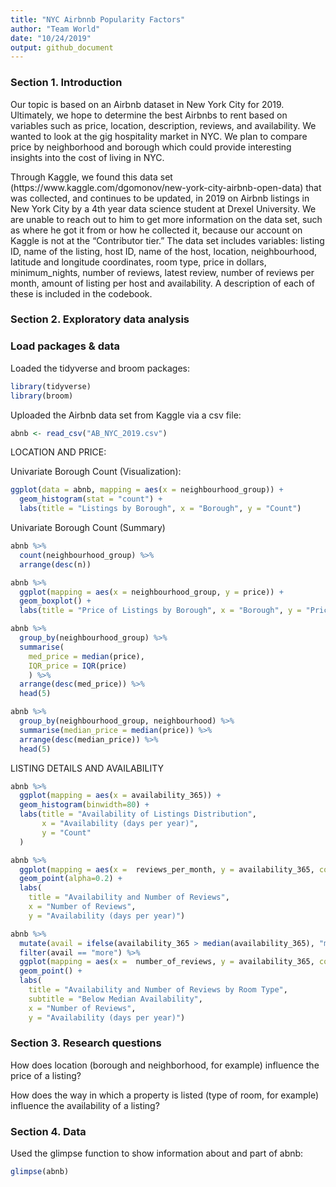 ```yaml
---
title: "NYC Airbnnb Popularity Factors"
author: "Team World"
date: "10/24/2019"
output: github_document
---
```


### Section 1. Introduction

Our topic is based on an Airbnb dataset in New York City for 2019. Ultimately, we hope to determine the best Airbnbs to rent based on variables such as price, location, description, reviews, and availability. We wanted to look at the gig hospitality market in NYC. We plan to compare price by neighborhood and borough which could provide interesting insights into the cost of living in NYC. 

Through Kaggle, we found this data set (https://www.kaggle.com/dgomonov/new-york-city-airbnb-open-data) that was collected, and continues to be updated, in 2019 on Airbnb listings in New York City by a 4th year data science student at Drexel University. We are unable to reach out to him to get more information on the data set, such as where he got it from or how he collected it, because our account on Kaggle is not at the "Contributor tier." The data set includes variables: listing ID, name of the listing, host ID, name of the host, location, neighbourhood, latitude and longitude coordinates, room type, price in dollars, minimum_nights, number of reviews, latest review, number of reviews per month, amount of listing per host and availability. A description of each of these is included in the codebook.

### Section 2. Exploratory data analysis

### Load packages & data

Loaded the tidyverse and broom packages:

```r
library(tidyverse) 
library(broom)
```

Uploaded the Airbnb data set from Kaggle via a csv file:

```r
abnb <- read_csv("AB_NYC_2019.csv")
```

LOCATION AND PRICE:

Univariate Borough Count (Visualization):

```r
ggplot(data = abnb, mapping = aes(x = neighbourhood_group)) +
  geom_histogram(stat = "count") + 
  labs(title = "Listings by Borough", x = "Borough", y = "Count")
```

Univariate Borough Count (Summary)
```r
abnb %>%
  count(neighbourhood_group) %>%
  arrange(desc(n))
```

```r
abnb %>%
  ggplot(mapping = aes(x = neighbourhood_group, y = price)) +
  geom_boxplot() + 
  labs(title = "Price of Listings by Borough", x = "Borough", y = "Price")
```

```r
abnb %>%
  group_by(neighbourhood_group) %>%
  summarise(
    med_price = median(price), 
    IQR_price = IQR(price)
    ) %>%
  arrange(desc(med_price)) %>%
  head(5)
```


```r
abnb %>%
  group_by(neighbourhood_group, neighbourhood) %>%
  summarise(median_price = median(price)) %>%
  arrange(desc(median_price)) %>%
  head(5)
```


LISTING DETAILS AND AVAILABILITY


```r
abnb %>%
  ggplot(mapping = aes(x = availability_365)) +
  geom_histogram(binwidth=80) + 
  labs(title = "Availability of Listings Distribution",
       x = "Availability (days per year)",
       y = "Count"
  )
```

```r
abnb %>%
  ggplot(mapping = aes(x =  reviews_per_month, y = availability_365, color = room_type)) +
  geom_point(alpha=0.2) + 
  labs(
    title = "Availability and Number of Reviews",
    x = "Number of Reviews", 
    y = "Availability (days per year)")
```

```r
abnb %>%
  mutate(avail = ifelse(availability_365 > median(availability_365), "more", "less")) %>%
  filter(avail == "more") %>%
  ggplot(mapping = aes(x =  number_of_reviews, y = availability_365, color = room_type)) +
  geom_point() + 
  labs(
    title = "Availability and Number of Reviews by Room Type",
    subtitle = "Below Median Availability",
    x = "Number of Reviews", 
    y = "Availability (days per year)")
```


### Section 3. Research questions

How does location (borough and neighborhood, for example) influence the price of a listing?

How does the way in which a property is listed (type of room, for example) influence the availability of a listing?

### Section 4. Data

Used the glimpse function to show information about and part of abnb:

```r
glimpse(abnb)
```

